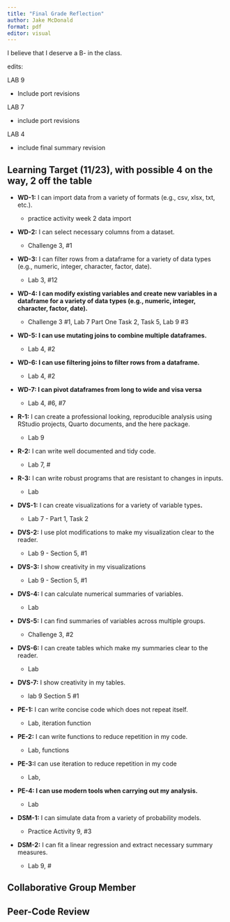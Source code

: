 ```yaml
---
title: "Final Grade Reflection"
author: Jake McDonald
format: pdf
editor: visual
---
```


I believe that I deserve a B- in the class.

edits:

LAB 9

-   Include port revisions

LAB 7

-   include port revisions

LAB 4

-   include final summary revision

## Learning Target (11/23), with possible 4 on the way, 2 off the table

-   **WD-1:** I can import data from a variety of formats (e.g., csv, xlsx, txt, etc.).

    -   practice activity week 2 data import

-   **WD-2:** I can select necessary columns from a dataset.

    -   Challenge 3, #1

-   **WD-3:** I can filter rows from a dataframe for a variety of data types (e.g., numeric, integer, character, factor, date).

    -   Lab 3, #12

-   **WD-4: I can modify existing variables and create new variables in a dataframe for a variety of data types (e.g., numeric, integer, character, factor, date).**

    -   Challenge 3 #1, Lab 7 Part One Task 2, Task 5, Lab 9 #3

-   **WD-5: I can use mutating joins to combine multiple dataframes.**

    -   Lab 4, #2

-   **WD-6: I can use filtering joins to filter rows from a dataframe.**

    -   Lab 4, #2

-   **WD-7: I can pivot dataframes from long to wide and visa versa**

    -   Lab 4, #6, #7

<!-- -->

-   **R-1:** I can create a professional looking, reproducible analysis using RStudio projects, Quarto documents, and the here package.

    -   Lab 9

-   **R-2:** I can write well documented and tidy code.

    -   Lab 7, \#

-   **R-3:** I can write robust programs that are resistant to changes in inputs.

    -   Lab

-   **DVS-1:** I can create visualizations for a variety of variable types**.**

    -   Lab 7 - Part 1, Task 2

-   **DVS-2:** I use plot modifications to make my visualization clear to the reader.

    -   Lab 9 - Section 5, #1

-   **DVS-3:** I show creativity in my visualizations

    -   Lab 9 - Section 5, #1

-   **DVS-4:** I can calculate numerical summaries of variables.

    -   Lab

-   **DVS-5:** I can find summaries of variables across multiple groups.

    -   Challenge 3, #2

-   **DVS-6:** I can create tables which make my summaries clear to the reader.

    -   Lab

-   **DVS-7:** I show creativity in my tables.

    -   lab 9 Section 5 #1

-   **PE-1:** I can write concise code which does not repeat itself.

    -   Lab, iteration function

-   **PE-2:** I can write functions to reduce repetition in my code.

    -   Lab, functions

-   **PE-3:**I can use iteration to reduce repetition in my code

    -   Lab,

-   **PE-4: I can use modern tools when carrying out my analysis.**

    -   Lab

-   **DSM-1:** I can simulate data from a variety of probability models.

    -   Practice Activity 9, #3

-   **DSM-2:** I can fit a linear regression and extract necessary summary measures.

    -   Lab 9, \#

## **Collaborative Group Member**

## **Peer-Code Review**

## 
